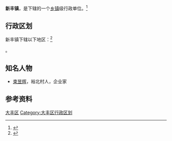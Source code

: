 {{中国乡级行政区|32/09/82/110/000}}

'''新丰镇'''，是{{PRC admin/fullname|32/09/82/110/000|3}}下辖的一个[[乡镇|乡镇]]级行政单位。<ref>{{PRC admin/ref sgc|{{PRC admin/parent|32/09/82/110/000}}}}</ref>

== 行政区划 ==

新丰镇下辖以下地区：<ref>{{PRC admin/ref sgc|32/09/82/110/000}}</ref>

{{PRC admin/children|32/09/82/110/000}}。

== 知名人物 ==
* [[束昱辉|束昱辉]]，裕北村人，企业家

== 参考资料 ==
{{reflist}}

{{江苏省盐城市大丰市行政区划}}
{{江苏行政区划小作品}}
[[Category:盐城建制镇|大丰区]]
[[Category:大丰区行政区划|Category:大丰区行政区划]]